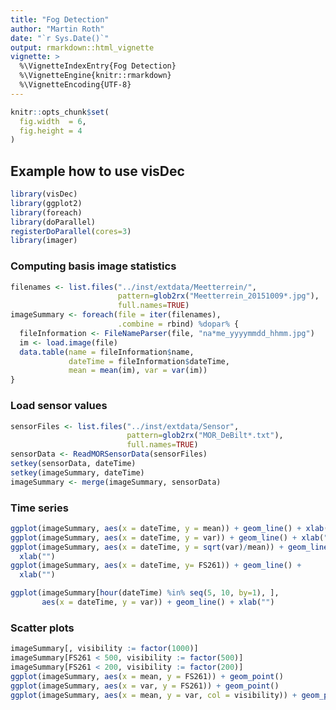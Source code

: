 ```yaml
---
title: "Fog Detection"
author: "Martin Roth"
date: "`r Sys.Date()`"
output: rmarkdown::html_vignette
vignette: >
  %\VignetteIndexEntry{Fog Detection}
  %\VignetteEngine{knitr::rmarkdown}
  %\VignetteEncoding{UTF-8}
---
```


```r
knitr::opts_chunk$set(
  fig.width  = 6,
  fig.height = 4
)
```

## Example how to use visDec
```r
library(visDec)
library(ggplot2)
library(foreach)
library(doParallel)
registerDoParallel(cores=3)
library(imager)
```

### Computing basis image statistics
```r
filenames <- list.files("../inst/extdata/Meetterrein/",
                        pattern=glob2rx("Meetterrein_20151009*.jpg"),
                        full.names=TRUE)
imageSummary <- foreach(file = iter(filenames),
                        .combine = rbind) %dopar% {
  fileInformation <- FileNameParser(file, "na*me_yyyymmdd_hhmm.jpg")
  im <- load.image(file)
  data.table(name = fileInformation$name,
             dateTime = fileInformation$dateTime,
             mean = mean(im), var = var(im))
}
```

### Load sensor values
```r
sensorFiles <- list.files("../inst/extdata/Sensor",
                          pattern=glob2rx("MOR_DeBilt*.txt"),
                          full.names=TRUE)
sensorData <- ReadMORSensorData(sensorFiles)
setkey(sensorData, dateTime)
setkey(imageSummary, dateTime)
imageSummary <- merge(imageSummary, sensorData)
```

### Time series
```r
ggplot(imageSummary, aes(x = dateTime, y = mean)) + geom_line() + xlab("")
ggplot(imageSummary, aes(x = dateTime, y = var)) + geom_line() + xlab("")
ggplot(imageSummary, aes(x = dateTime, y = sqrt(var)/mean)) + geom_line() +
  xlab("") 
ggplot(imageSummary, aes(x = dateTime, y= FS261)) + geom_line() +
  xlab("") 
```

```r
ggplot(imageSummary[hour(dateTime) %in% seq(5, 10, by=1), ],
       aes(x = dateTime, y = var)) + geom_line() + xlab("")
```


### Scatter plots
```r
imageSummary[, visibility := factor(1000)]
imageSummary[FS261 < 500, visibility := factor(500)]
imageSummary[FS261 < 200, visibility := factor(200)]
ggplot(imageSummary, aes(x = mean, y = FS261)) + geom_point()
ggplot(imageSummary, aes(x = var, y = FS261)) + geom_point()
ggplot(imageSummary, aes(x = mean, y = var, col = visibility)) + geom_point()
```

